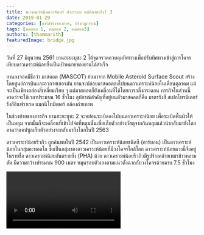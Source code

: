 ```yaml
---
title: พบจานกำเนิดดวงจันทร์ ต่างระบบ แต่ต้องตะลึง! 3
date: 2019-01-29
categories: [การสำรวจอวกาศ, ปรากฏการณ์]
tags: [ทดสอบ 1, ทดสอบ 2, ทดสอบ3]
authors: [thammarith]
featuredImage: bridge.jpg
---
```


วันที่ 27 มิถุนายน 2561 ยานฮะยะบุซะ 2 ได้จุดจรวดควบคุมทิศทางเพื่อปรับทิศทางเข้าสู่การโคจรเทียบดาวเคราะห์น้อยซึ่งเป็นเป้าหมายของยานได้สำเร็จ

ยานลงจอดมีชื่อว่า มาสคอต (MASCOT) ย่อมาจาก Mobile Asteroid Surface Scout สร้างโดยศูนย์การบินและอวกาศเยอรมัน ยานจะปล่อยมาสคอตลงไปบนดาวเคราะห์น้อยในเดือนตุลาคม แม้จะเป็นเพียงกล่องสี่เหลี่ยมเรียบ ๆ แต่มาสคอตก็ยังเคลื่อนที่ได้โดยการกลิ้งกระดอน ภารกิจในส่วนนี้คาดว่าจะใช้เวลาประมาณ 16 ชั่วโมง อุปกรณ์สำคัญที่อยู่บนตัวมาสคอตก็คือ มาตรรังสี สเปกโทรมิเตอร์รังสีอินฟราเรด แมกนิโทมิเตอร์ กล้องถ่ายภาพ

ในช่วงท้ายของภารกิจ ยานฮะยะบุซะ 2 จะหย่อนระเบิดลงไปบนดาวเคราะห์น้อย เพื่อระเบิดพื้นผิวให้เป็นหลุม จากนั้นก็จะเคลื่อนที่เข้าไปจ่อที่หลุมนั้นเพื่อเก็บตัวอย่างวัสดุจากก้นหลุมแล้วนำกลับมายังโลก คาดว่าแคปซูลเก็บตัวอย่างจะกลับมาถึงโลกในปี 2563

ดาวเคราะห์น้อยริวกิว ถูกค้นพบในปี 2542 เป็นดาวเคราะห์น้อยชนิดซี (คาร์บอน) เป็นดาวเคราะห์น้อยในกลุ่มอะพอลโล ซึ่งเป็นกลุ่มของดาวเคราะห์น้อยที่มีวงโคจรใกล้โลก ดาวเคราะห์น้อยดวงนี้จึงอยู่ในรายชื่อ ดาวเคราะห์น้อยอันตรายยิ่ง (PHA) ด้วย ดาวเคราะห์น้อยริวกิวมีรูปร่างคล้ายเพชรข้าวหลามตัด มีความกว้างประมาณ 900 เมตร หมุนรอบตัวเองตามแนวตั้งฉากกับวงโคจรด้วยคาบ 7.5 ชั่วโมง

<Video url="https://www.youtube.com/watch?v=dQw4w9WgXcQ" />

“ตอนนี้ เรามองเห็นหลุมอุกกาบาต มองเห็นก้อนหิน เห็นสภาพภูมิประเทศที่มีความหลากหลายอย่างมากในแต่ละพื้นที่ เป็นทั้งเรื่องน่าประหลาดใจในแง่วิทยาศาสตร์ และเป็นความท้าทายทางวิศวกรรมด้วย” ยุอิชิ ซึดะ ผู้จัดการโครงการของฮะยะบุซะ 2 กล่าว

![ทดสอบรูปภาพ, jsdfkljsdlfkdjsf](/test-image.png)

![ทดสอบรูปภาพ, jsdfkljsdlfkdjsf](/test-image.png 'withcaption')

การสำรวจดาวเคราะห์น้อยครั้งนี้ไม่ใช่ครั้งแรกของแจ็กซา ในปี 2553 แจ็กซาได้ส่งยานฮะยะบุซะไปสำรวจดาวเคราะห์น้อยชื่ออิโตะกะวะมาแล้ว แม้ในครั้งนั้นมีปัญหามากมาย แต่ยานก็ยังนำฝุ่นจากผิวดาวเคราะห์น้อยกลับมายังโลกได้สำเร็จ ในภารกิจของฮะยะบุซะ 2 นี้จะละเอียดกว่าที่ภารกิจของฮะยะบุซะมาก
